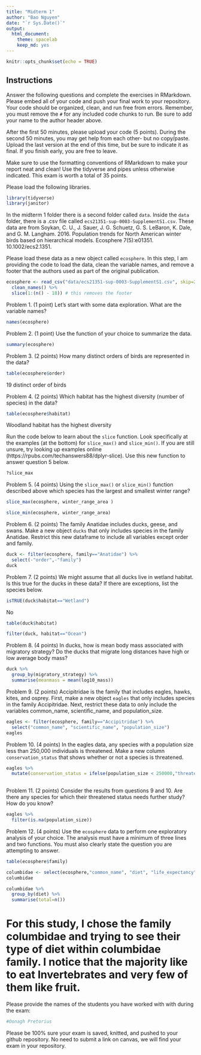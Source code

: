 ```yaml
---
title: "Midterm 1"
author: "Bao Nguyen"
date: "`r Sys.Date()`"
output:
  html_document: 
    theme: spacelab
    keep_md: yes
---
```


```r
knitr::opts_chunk$set(echo = TRUE)
```

## Instructions
Answer the following questions and complete the exercises in RMarkdown. Please embed all of your code and push your final work to your repository. Your code should be organized, clean, and run free from errors. Remember, you must remove the `#` for any included code chunks to run. Be sure to add your name to the author header above.  

After the first 50 minutes, please upload your code (5 points). During the second 50 minutes, you may get help from each other- but no copy/paste. Upload the last version at the end of this time, but be sure to indicate it as final. If you finish early, you are free to leave.

Make sure to use the formatting conventions of RMarkdown to make your report neat and clean! Use the tidyverse and pipes unless otherwise indicated. This exam is worth a total of 35 points. 

Please load the following libraries.
```r
library(tidyverse)
library(janitor)
```

In the midterm 1 folder there is a second folder called `data`. Inside the `data` folder, there is a .csv file called `ecs21351-sup-0003-SupplementS1.csv`. These data are from Soykan, C. U., J. Sauer, J. G. Schuetz, G. S. LeBaron, K. Dale, and G. M. Langham. 2016. Population trends for North American winter birds based on hierarchical models. Ecosphere 7(5):e01351. 10.1002/ecs2.1351.  

Please load these data as a new object called `ecosphere`. In this step, I am providing the code to load the data, clean the variable names, and remove a footer that the authors used as part of the original publication.
```r
ecosphere <- read_csv("data/ecs21351-sup-0003-SupplementS1.csv", skip=2) %>% 
  clean_names() %>%
  slice(1:(n() - 18)) # this removes the footer
```

Problem 1. (1 point) Let's start with some data exploration. What are the variable names?
```r
names(ecosphere)
```

Problem 2. (1 point) Use the function of your choice to summarize the data.
```r
summary(ecosphere)
```

Problem 3. (2 points) How many distinct orders of birds are represented in the data?
```r
table(ecosphere$order)
```
19 distinct order of birds


Problem 4. (2 points) Which habitat has the highest diversity (number of species) in the data?
```r
table(ecosphere$habitat)
```

Woodland habitat has the highest diversity

Run the code below to learn about the `slice` function. Look specifically at the examples (at the bottom) for `slice_max()` and `slice_min()`. If you are still unsure, try looking up examples online (https://rpubs.com/techanswers88/dplyr-slice). Use this new function to answer question 5 below.
```r
?slice_max
```

Problem 5. (4 points) Using the `slice_max()` or `slice_min()` function described above which species has the largest and smallest winter range?
```r
slice_max(ecosphere, winter_range_area )
```

```r
slice_min(ecosphere, winter_range_area)
```

Problem 6. (2 points) The family Anatidae includes ducks, geese, and swans. Make a new object `ducks` that only includes species in the family Anatidae. Restrict this new dataframe to include all variables except order and family.
```r
duck <- filter(ecosphere, family=="Anatidae") %>% 
  select(-"order",-"family")
duck

```


Problem 7. (2 points) We might assume that all ducks live in wetland habitat. Is this true for the ducks in these data? If there are exceptions, list the species below.
```r
isTRUE(duck$habitat=="Wetland")
```
No

```r
table(duck$habitat)
```
```r
filter(duck, habitat=="Ocean")
```


Problem 8. (4 points) In ducks, how is mean body mass associated with migratory strategy? Do the ducks that migrate long distances have high or low average body mass?
```r
duck %>% 
  group_by(migratory_strategy) %>% 
  summarise(meanmass = mean(log10_mass))
```


Problem 9. (2 points) Accipitridae is the family that includes eagles, hawks, kites, and osprey. First, make a new object `eagles` that only includes species in the family Accipitridae. Next, restrict these data to only include the variables common_name, scientific_name, and population_size.
```r
eagles <- filter(ecosphere, family=="Accipitridae") %>% 
  select("common_name", "scientific_name", "population_size")
eagles
```

Problem 10. (4 points) In the eagles data, any species with a population size less than 250,000 individuals is threatened. Make a new column `conservation_status` that shows whether or not a species is threatened.
```r
eagles %>% 
  mutate(conservation_status = ifelse(population_size < 250000,"threatened","non-threatened")) 
 
```


Problem 11. (2 points) Consider the results from questions 9 and 10. Are there any species for which their threatened status needs further study? How do you know?
```r
eagles %>% 
  filter(is.na(population_size))
```

Problem 12. (4 points) Use the `ecosphere` data to perform one exploratory analysis of your choice. The analysis must have a minimum of three lines and two functions. You must also clearly state the question you are attempting to answer.
```r
table(ecosphere$family)
```
```r
columbidae <- select(ecosphere,"common_name", "diet", "life_expectancy",)
columbidae
```
```r
columbidae %>% 
  group_by(diet) %>% 
  summarise(total=n())
```


# For this study, I chose the family columbidae and trying to see their type of diet within columbidae family. I notice that the majority like to eat Invertebrates and very few of them like fruit.

Please provide the names of the students you have worked with with during the exam:
```r
#Oonagh Pretorius
```

Please be 100% sure your exam is saved, knitted, and pushed to your github repository. No need to submit a link on canvas, we will find your exam in your repository.